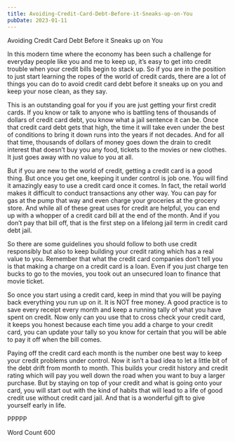 ```yaml
---
title: Avoiding-Credit-Card-Debt-Before-it-Sneaks-up-on-You
pubDate: 2023-01-11
---
```


Avoiding Credit Card Debt Before it Sneaks up on You

In this modern time where the economy has been such a challenge for everyday people like you and me to keep up, it’s easy to get into credit trouble when your credit bills begin to stack up.  So if you are in the position to just start learning the ropes of the world of credit cards, there are a lot of things you can do to avoid credit card debt before it sneaks up on you and keep your nose clean, as they say.

This is an outstanding goal for you if you are just getting your first credit cards.  If you know or talk to anyone who is battling tens of thousands of dollars of credit card debt, you know what a jail sentence it can be.  Once that credit card debt gets that high, the time it will take even under the best of conditions to bring it down runs into the years if not decades.  And for all that time, thousands of dollars of money goes down the drain to credit interest that doesn’t buy you any food, tickets to the movies or new clothes.  It just goes away with no value to you at all.

But if you are new to the world of credit, getting a credit card is a good thing.  But once you get one, keeping it under control is job one.  You will find it amazingly easy to use a credit card once it comes.  In fact, the retail world makes it difficult to conduct transactions any other way.  You can pay for gas at the pump that way and even charge your groceries at the grocery store.  And while all of these great uses for credit are helpful, you can end up with a whopper of a credit card bill at the end of the month.  And if you don’t pay that bill off, that is the first step on a lifelong jail term in credit card debt jail.

So there are some guidelines you should follow to both use credit responsibly but also to keep building your credit rating which has a real value to you.  Remember that what the credit card companies don’t tell you is that making a charge on a credit card is a loan.  Even if you just charge ten bucks to go to the movies, you took out an unsecured loan to finance that movie ticket.  

So once you start using a credit card, keep in mind that you will be paying back everything you run up on it.  It is NOT free money.  A good practice is to save every receipt every month and keep a running tally of what you have spent on credit.  Now only can you use that to cross check your credit card, it keeps you honest because each time you add a charge to your credit card, you can update your tally so you know for certain that you will be able to pay it off when the bill comes.

Paying off the credit card each month is the number one best way to keep your credit problems under control.   Now it isn’t a bad idea to let a little bit of the debt drift from month to month.  This builds your credit history and credit rating which will pay you well down the road when you want to buy a larger purchase.  But by staying on top of your credit and what is going onto your card, you will start out with the kind of habits that will lead to a life of good credit use without credit card jail.  And that is a wonderful gift to give yourself early in life.

PPPPP 

Word Count 600